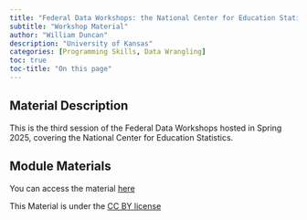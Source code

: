 ```yaml
---
title: "Federal Data Workshops: the National Center for Education Statistics"
subtitle: "Workshop Material"
author: "William Duncan"
description: "University of Kansas"
categories: [Programming Skills, Data Wrangling]
toc: true
toc-title: "On this page"
---
```


## Material Description

This is the third session of the Federal Data Workshops hosted in Spring 2025, covering the National Center for Education Statistics.

## Module Materials

You can access the material [here](https://github.com/KansasData/Module/tree/main/ku_duncan_federal_education)

This Material is under the [CC BY license](https://creativecommons.org/licenses/by/4.0/)
